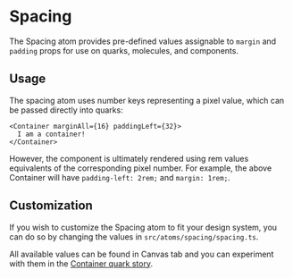 

<Meta title="Atoms/Spacing" component={Spacing} />

# Spacing

The Spacing atom provides pre-defined values assignable to `margin` and `padding` props for use on quarks, molecules,
and components.

## Usage

The spacing atom uses number keys representing a pixel value, which can be passed directly into quarks:

```tsx
<Container marginAll={16} paddingLeft={32}>
  I am a container!
</Container>
```

However, the component is ultimately rendered using rem values equivalents of the corresponding pixel number. For
example, the above Container will have `padding-left: 2rem;` and `margin: 1rem;`.

## Customization

If you wish to customize the Spacing atom to fit your design system, you can do so by changing the values in
`src/atoms/spacing/spacing.ts`.

All available values can be found in Canvas tab and you can experiment with them in the
[Container quark story](?path=/story/quarks-container--container).

<Story name="Spacing" story={spacing} />
